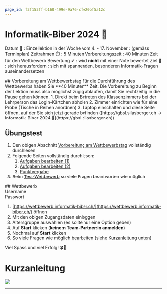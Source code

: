 ```yaml
---
page_id: f3f153ff-b160-499e-9a76-cfe20bf5a12c
---
```



# Informatik-Biber 2024 🦫

Datum 📅 : Einzellektion in der Woche vom 4. - 17. November : (gemäss Terminplan) Zeitrahmen ⏱️ : 5 Minuten Vorbereitungszeit : 40 Minuten Zeit für den Wettbewerb Bewertung ✔ : wird **nicht** mit einer Note bewertet Ziel 🎯 : sich herausfordern : sich mit spannenden, besonderen Informatik-Fragen auseinandersetzen

<Restricted id='39f37914-20f0-4736-9b4f-c68c1d8f1d4a'>
  ## Vorbereitung am Wettbewerbstag
  Für die Durchführung des Wettbewerbs haben Sie **40 Minuten** Zeit. Die Vorbereitung zu Beginn der Lektion muss also möglichst zügig ablaufen, damit Sie rechtzeitig in die Pause gehen können.
  1. Direkt beim Betreten des Klassenzimmers bei der Lehrperson das Login-Kärtchen abholen
  2. Zimmer einrichten wie für eine Probe (Tische in Reihen anordnen)
  3. Laptop einschalten und diese Seite öffnen, auf der Sie sich jetzt gerade befinden ([https://gbsl.silasberger.ch → Informatik-Biber 2024 🦫](https://gbsl.silasberger.ch))

## Übungstest

1. Den obigen Abschnitt [Vorbereitung am Wettbewerbstag](#vorbereitung-am-wettbewerbstag) vollständig durchlesen
2. Folgende Seiten vollständig durchlesen:
    1. [Aufgaben bearbeiten (1)](https://www.informatik-biber.ch/support/deu/manual_sus/aufgaben-bearbeiten-kurzanleitung/)
    2. [Aufgaben bearbeiten (2)](https://www.informatik-biber.ch/support/deu/manual_sus/aufgaben-bearbeiten-was-du-noch-wissen-musst/)
    3. [Punktvergabe](https://www.informatik-biber.ch/support/deu/manual_sus/punktvergabe/)
3. Beim [Test-Wettbewerb](https://wettbewerb.informatik-biber.ch/index.php?action=anon_join&grp_id=453) so viele Fragen beantworten wie möglich
    </Restricted>

<Restricted id='79023f3c-c6a3-4a3e-9368-dfb69437978b'>
  ## Wettbewerb
  <WithCmsText entries={{
      'username': 'f5768df0-fba4-43f2-8ad8-c38db81db843',
      'password': '38f414b5-af39-44e3-9d1b-597491eec221'}}>
    <DefinitionList>
      <dt>Username</dt>
      <dd><CmsText name='username'/></dd>
      <dt>Passwort</dt>
      <dd><CmsText name='password'/></dd>
    </DefinitionList>
  </WithCmsText>

1. [https://wettbewerb.informatik-biber.ch/](https://wettbewerb.informatik-biber.ch/) öffnen
2. Mit den obigen Zugangsdaten einloggen
3. Altersgruppe auswählen (es sollte nur eine Option geben)
4. Auf **Start** klicken (**keine:n Team-Partner:in anmelden**)
5. Nochmal auf **Start** klicken
6. So viele Fragen wie möglich bearbeiten (siehe [Kurzanleitung](#kurzanleitung) unten)

Viel Spass und viel Erfolg! 🍀🥳

</Restricted>

# Kurzanleitung

![](img/kurzanleitung.png)

---
